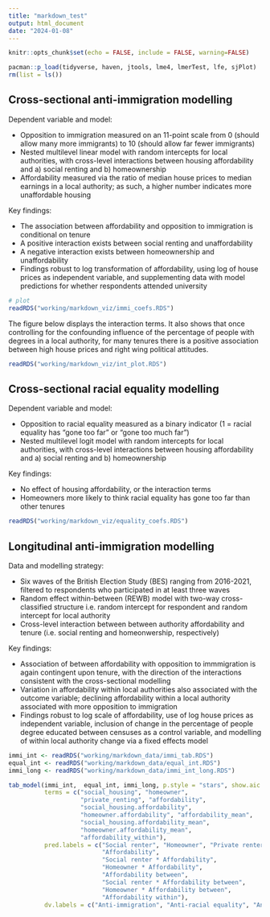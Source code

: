 ```yaml
---
title: "markdown_test"
output: html_document
date: "2024-01-08"
---
```


```r
knitr::opts_chunk$set(echo = FALSE, include = FALSE, warning=FALSE)
```

```r
pacman::p_load(tidyverse, haven, jtools, lme4, lmerTest, lfe, sjPlot)
rm(list = ls())
```

## Cross-sectional anti-immigration modelling

Dependent variable and model:  

* Opposition to immigration measured on an 11-point scale from 0 (should allow many more immigrants) to 10 (should allow far fewer immigrants)  
* Nested multilevel linear model with random intercepts for local authorities, with cross-level interactions between housing affordability and a) social renting and b) homeownership  
* Affordability measured via the ratio of median house prices to median earnings in a local authority; as such, a higher number indicates more unaffordable housing  

Key findings:  

* The association between affordability and opposition to immigration is conditional on tenure
* A positive interaction exists between social renting and unaffordability  
* A negative interaction exists between homeownership and unaffordability  
* Findings robust to log transformation of affordability, using log of house prices as independent variable, and supplementing data with model predictions for whether respondents attended university  

```r
# plot
readRDS("working/markdown_viz/immi_coefs.RDS")
```

The figure below displays the interaction terms. It also shows that once controlling for the confounding influence of the percentage of people with degrees in a local authority, for many tenures there is a positive association between high house prices and right wing political attitudes.  

```r
readRDS("working/markdown_viz/int_plot.RDS")
```

## Cross-sectional racial equality modelling

Dependent variable and model:  

* Opposition to racial equality measured as a binary indicator (1 = racial equality has "gone too far" or "gone too much far")  
* Nested multilevel logit model with random intercepts for local authorities, with cross-level interactions between housing affordability and a) social renting and b) homeownership  

Key findings:  

* No effect of housing affordability, or the interaction terms
* Homeowners more likely to think racial equality has gone too far than other tenures  

```r
readRDS("working/markdown_viz/equality_coefs.RDS")
```

## Longitudinal anti-immigration modelling

Data and modelling strategy:

* Six waves of the British Election Study (BES) ranging from 2016-2021, filtered to respondents who participated in at least three waves  
* Random effect within-between (REWB) model with two-way cross-classified structure i.e. random intercept for respondent and random intercept for local authority  
* Cross-level interaction between between authority affordability and tenure (i.e. social renting and homeonwership, respectively)  

Key findings:  

* Association of between affordability with opposition to immmigration is again contingent upon tenure, with the direction of the interactions consistent with the cross-sectional modelling  
* Variation in affordability within local authorities also associated with the outcome variable; declining affordability within a local authority associated with more opposition to immigration  
* Findings robust to log scale of affordability, use of log house prices as independent variable, inclusion of change in the percentage of people degree educated between censuses as a control variable, and modelling of within local authority change via a fixed effects model  

```r
immi_int <- readRDS("working/markdown_data/immi_tab.RDS")
equal_int <- readRDS("working/markdown_data/equal_int.RDS")
immi_long <- readRDS("working/markdown_data/immi_int_long.RDS")

tab_model(immi_int,  equal_int, immi_long, p.style = "stars", show.aic = T, 
          terms = c("social_housing", "homeowner", 
                    "private_renting", "affordability", 
                    "social_housing.affordability", 
                    "homeowner.affordability", "affordability_mean",
                    "social_housing.affordability_mean",
                    "homeowner.affordability_mean",
                    "affordability_within"),
          pred.labels = c("Social renter", "Homeowner", "Private renter",
                          "Affordability",
                          "Social renter * Affordability", 
                          "Homeowner * Affordability",
                          "Affordability between",
                          "Social renter * Affordability between",
                          "Homeowner * Affordability between",
                          "Affordability within"),
          dv.labels = c("Anti-immigration", "Anti-racial equality", "Anti-immigration\n(longitudinal)"))
```

